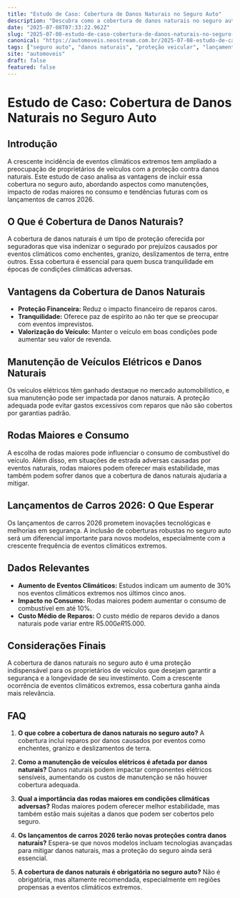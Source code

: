 ```yaml
---
title: "Estudo de Caso: Cobertura de Danos Naturais no Seguro Auto"
description: "Descubra como a cobertura de danos naturais no seguro auto protege seu veículo e quais são as vantagens, especialmente em relação a manutenções e lançamentos de carros futuros."
date: "2025-07-08T07:33:22.962Z"
slug: "2025-07-08-estudo-de-caso-cobertura-de-danos-naturais-no-seguro-auto"
canonical: "https://automoveis.neostream.com.br/2025-07-08-estudo-de-caso-cobertura-de-danos-naturais-no-seguro-auto"
tags: ["seguro auto", "danos naturais", "proteção veicular", "lançamentos carros", "manutenção"]
site: "automoveis"
draft: false
featured: false
---
```


# Estudo de Caso: Cobertura de Danos Naturais no Seguro Auto

## Introdução
A crescente incidência de eventos climáticos extremos tem ampliado a preocupação de proprietários de veículos com a proteção contra danos naturais. Este estudo de caso analisa as vantagens de incluir essa cobertura no seguro auto, abordando aspectos como manutenções, impacto de rodas maiores no consumo e tendências futuras com os lançamentos de carros 2026.

## O Que é Cobertura de Danos Naturais?
A cobertura de danos naturais é um tipo de proteção oferecida por seguradoras que visa indenizar o segurado por prejuízos causados por eventos climáticos como enchentes, granizo, deslizamentos de terra, entre outros. Essa cobertura é essencial para quem busca tranquilidade em épocas de condições climáticas adversas.

## Vantagens da Cobertura de Danos Naturais
- **Proteção Financeira:** Reduz o impacto financeiro de reparos caros.
- **Tranquilidade:** Oferece paz de espírito ao não ter que se preocupar com eventos imprevistos.
- **Valorização do Veículo:** Manter o veículo em boas condições pode aumentar seu valor de revenda.

## Manutenção de Veículos Elétricos e Danos Naturais
Os veículos elétricos têm ganhado destaque no mercado automobilístico, e sua manutenção pode ser impactada por danos naturais. A proteção adequada pode evitar gastos excessivos com reparos que não são cobertos por garantias padrão.

## Rodas Maiores e Consumo
A escolha de rodas maiores pode influenciar o consumo de combustível do veículo. Além disso, em situações de estrada adversas causadas por eventos naturais, rodas maiores podem oferecer mais estabilidade, mas também podem sofrer danos que a cobertura de danos naturais ajudaria a mitigar.

## Lançamentos de Carros 2026: O Que Esperar
Os lançamentos de carros 2026 prometem inovações tecnológicas e melhorias em segurança. A inclusão de coberturas robustas no seguro auto será um diferencial importante para novos modelos, especialmente com a crescente frequência de eventos climáticos extremos.

## Dados Relevantes
- **Aumento de Eventos Climáticos:** Estudos indicam um aumento de 30% nos eventos climáticos extremos nos últimos cinco anos.
- **Impacto no Consumo:** Rodas maiores podem aumentar o consumo de combustível em até 10%.
- **Custo Médio de Reparos:** O custo médio de reparos devido a danos naturais pode variar entre R$5.000 e R$15.000.

## Considerações Finais
A cobertura de danos naturais no seguro auto é uma proteção indispensável para os proprietários de veículos que desejam garantir a segurança e a longevidade de seu investimento. Com a crescente ocorrência de eventos climáticos extremos, essa cobertura ganha ainda mais relevância.

## FAQ
1. **O que cobre a cobertura de danos naturais no seguro auto?**
   A cobertura inclui reparos por danos causados por eventos como enchentes, granizo e deslizamentos de terra.

2. **Como a manutenção de veículos elétricos é afetada por danos naturais?**
   Danos naturais podem impactar componentes elétricos sensíveis, aumentando os custos de manutenção se não houver cobertura adequada.

3. **Qual a importância das rodas maiores em condições climáticas adversas?**
   Rodas maiores podem oferecer melhor estabilidade, mas também estão mais sujeitas a danos que podem ser cobertos pelo seguro.

4. **Os lançamentos de carros 2026 terão novas proteções contra danos naturais?**
   Espera-se que novos modelos incluam tecnologias avançadas para mitigar danos naturais, mas a proteção do seguro ainda será essencial.

5. **A cobertura de danos naturais é obrigatória no seguro auto?**
   Não é obrigatória, mas altamente recomendada, especialmente em regiões propensas a eventos climáticos extremos.